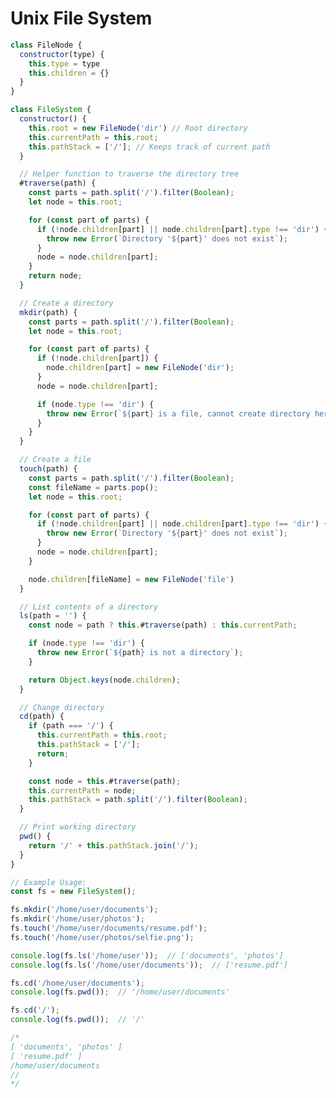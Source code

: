 # Unix File System

```JavaScript
class FileNode {
  constructor(type) {
    this.type = type
    this.children = {}
  }
}

class FileSystem {
  constructor() {
    this.root = new FileNode('dir') // Root directory
    this.currentPath = this.root;
    this.pathStack = ['/']; // Keeps track of current path
  }

  // Helper function to traverse the directory tree
  #traverse(path) {
    const parts = path.split('/').filter(Boolean);
    let node = this.root;

    for (const part of parts) {
      if (!node.children[part] || node.children[part].type !== 'dir') {
        throw new Error(`Directory '${part}' does not exist`);
      }
      node = node.children[part];
    }
    return node;
  }

  // Create a directory
  mkdir(path) {
    const parts = path.split('/').filter(Boolean);
    let node = this.root;

    for (const part of parts) {
      if (!node.children[part]) {
        node.children[part] = new FileNode('dir');
      }
      node = node.children[part];

      if (node.type !== 'dir') {
        throw new Error(`${part} is a file, cannot create directory here`);
      }
    }
  }

  // Create a file
  touch(path) {
    const parts = path.split('/').filter(Boolean);
    const fileName = parts.pop();
    let node = this.root;

    for (const part of parts) {
      if (!node.children[part] || node.children[part].type !== 'dir') {
        throw new Error(`Directory '${part}' does not exist`);
      }
      node = node.children[part];
    }

    node.children[fileName] = new FileNode('file')
  }

  // List contents of a directory
  ls(path = '') {
    const node = path ? this.#traverse(path) : this.currentPath;

    if (node.type !== 'dir') {
      throw new Error(`${path} is not a directory`);
    }

    return Object.keys(node.children);
  }

  // Change directory
  cd(path) {
    if (path === '/') {
      this.currentPath = this.root;
      this.pathStack = ['/'];
      return;
    }

    const node = this.#traverse(path);
    this.currentPath = node;
    this.pathStack = path.split('/').filter(Boolean);
  }

  // Print working directory
  pwd() {
    return '/' + this.pathStack.join('/');
  }
}

// Example Usage:
const fs = new FileSystem();

fs.mkdir('/home/user/documents');
fs.mkdir('/home/user/photos');
fs.touch('/home/user/documents/resume.pdf');
fs.touch('/home/user/photos/selfie.png');

console.log(fs.ls('/home/user'));  // ['documents', 'photos']
console.log(fs.ls('/home/user/documents'));  // ['resume.pdf']

fs.cd('/home/user/documents');
console.log(fs.pwd());  // '/home/user/documents'

fs.cd('/');
console.log(fs.pwd());  // '/'

/* 
[ 'documents', 'photos' ]
[ 'resume.pdf' ]
/home/user/documents
//
*/
```